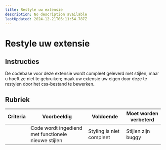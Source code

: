 ```yaml
---
title: Restyle uw extensie
description: No description available
lastUpdated: 2024-12-21T06:11:54.787Z
---
```


# Restyle uw extensie

## Instructies

De codebase voor deze extensie wordt compleet geleverd met stijlen, maar u hoeft ze niet te gebruiken; maak uw extensie uw eigen door deze te restylen door het css-bestand te bewerken.

## Rubriek

| Criteria | Voorbeeldig                                    | Voldoende              | Moet worden verbeterd |
| -------- | -------------------------------------------- | --------------------- | ----------------- |
|          | Code wordt ingediend met functionele nieuwe stijlen | Styling is niet compleet | Stijlen zijn buggy  |
